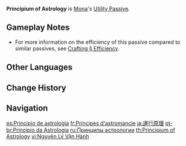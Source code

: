 {{Talent Infobox
|image         = Talent Principium of Astrology.png
|character     = Mona
|type          = Utility Passive
|info          = When Mona [[Crafting|crafts]] [[Weapon Ascension Materials]], she has a 25% chance to refund a portion of the crafting materials used.
|utility1      = Crafting
|utility2      = Weapon Ascension Material
}}
{{Description|"As a student of all things in and under the night sky, Mona also has a strong grasp of weapon construction. In truth, she finds that most weapons are wastefully made."|2=[[Dainsleif]] in [https://youtu.be/9dMRIV8dijI Collected Miscellany - "Mona: Stellaris Phantasm"]}}
'''Principium of Astrology''' is [[Mona]]'s [[Utility Passive]].

==Gameplay Notes==
* For more information on the efficiency of this passive compared to similar passives, see [[Crafting#Efficiency|Crafting § Efficiency]].

==Other Languages==
{{Other Languages
|en      = Principium of Astrology
|zhs     = 运行原理
|zhs_rm  = Yùnxíng Yuánlǐ
|zht     = 運行原理
|zht_rm  = Yùnxíng Yuánlǐ
|zh_tl   = 
|ja      = 運行原理
|ja_rm   = Unkou Genri
|ja_tl   = Movement Principle
|ja_note = {{ja|運行|unkou}} can be read as "movement, revolution" but separately can also be understood as "destiny, fate, luck" + "conduct, carry out, act."
|ko      = 운행 원리
|ko_rm   = Unhaeng Wonri
|ko_tl   = Operation Principle
|es      = Principios de la astrología
|es_tl   = Principles of Astrology
|fr      = Principes d'astromancie
|fr_tl   = Principles of Astromancy
|ru      = Принципы астрологии
|ru_tl   = Principles of Astrology
|th      = Principium of Astrology
|vi      = Nguyên Lý Vận Hành
|vi_tl   = Principle of Operation
|de      = Grundsätze der Astrologie
|de_tl   = Principles of Astrology
|id      = Principium of Astrology
|pt      = Princípio da Astrologia
|pt_tl   = 
|tr      = Astrolojinin İlkeleri
|tr_tl   = Astrology Principles
|it      = Principio di astrologia
|it_tl   = Principle of Astrology
}}

==Change History==
{{Change History|1.0}}
{{Clr}}

==Navigation==
{{Talent Navbox|Mona}}

[[es:Principio de astrología]]
[[fr:Principes d'astromancie]]
[[ja:運行原理]]
[[pt-br:Princípio da Astrologia]]
[[ru:Принципы астрологии]]
[[th:Principium of Astrology]]
[[vi:Nguyên Lý Vận Hành]]